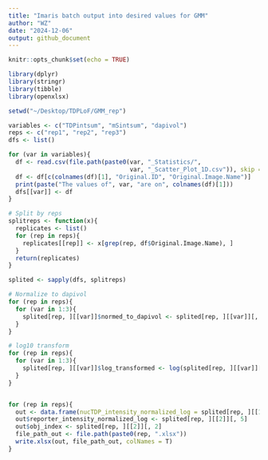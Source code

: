```yaml
---
title: "Imaris batch output into desired values for GMM"
author: "WZ"
date: "2024-12-06"
output: github_document
---
```


```r
knitr::opts_chunk$set(echo = TRUE)
```


```r

library(dplyr)
library(stringr)
library(tibble)
library(openxlsx)

setwd("~/Desktop/TDPLoF/GMM_rep")

variables <- c("TDPintsum", "mSintsum", "dapivol")
reps <- c("rep1", "rep2", "rep3")
dfs <- list()

for (var in variables){
  df <- read.csv(file.path(paste0(var, "_Statistics/", 
                                  var, "_Scatter_Plot_1D.csv")), skip = 3, header = T)
  df <- df[c(colnames(df)[1], "Original.ID", "Original.Image.Name")]
  print(paste("The values of", var, "are on", colnames(df)[1]))
  dfs[[var]] <- df
}

# Split by reps
splitreps <- function(x){
  replicates <- list()
  for (rep in reps){
    replicates[[rep]] <- x[grep(rep, df$Original.Image.Name), ]
  }
  return(replicates)
}

splited <- sapply(dfs, splitreps)

# Normalize to dapivol
for (rep in reps){
  for (var in 1:3){
    splited[rep, ][[var]]$normed_to_dapivol <- splited[rep, ][[var]][, 1] / splited[rep, ][["dapivol"]][, 1]
  }
}

# log10 transform
for (rep in reps){
  for (var in 1:3){
    splited[rep, ][[var]]$log_transformed <- log(splited[rep, ][[var]][, 4])
  }
}


for (rep in reps){
  out <- data.frame(nucTDP_intensity_normalized_log = splited[rep, ][[1]][, 5])
  out$reporter_intensity_normalized_log <- splited[rep, ][[2]][, 5]
  out$obj_index <- splited[rep, ][[2]][, 2]
  file_path_out <- file.path(paste0(rep, ".xlsx"))
  write.xlsx(out, file_path_out, colNames = T)
}

```
